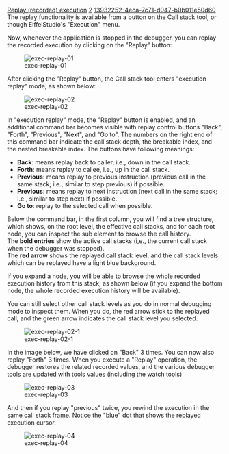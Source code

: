 [[Property:title|Replay (recorded) execution]]
[[Property:weight|2]]
[[Property:uuid|13932252-4eca-7c71-d047-b0b011e50d60]]
The replay functionality is available from a button on the Call stack tool, or though EiffelStudio's "Execution" menu.


{{note|First, you must be sure execution recording is activated ([[Record execution|read how to record execution]] ).}}


Now, whenever the application is stopped in the debugger, you can replay the recorded execution by clicking on the "Replay" button:


[[Image:exec-replay-01]] 


After clicking the "Replay" button, the Call stack tool enters "execution replay" mode, as shown below: 


[[Image:exec-replay-02]]


In "execution replay" mode, the "Replay" button is enabled, and an additional command bar becomes visible with replay control buttons "Back", "Forth", "Previous", "Next", and "Go to". The numbers on the right end of this command bar indicate the call stack depth, the breakable index, and the nested breakable index. The buttons have following meanings:

* '''Back''': means replay back to caller, i.e., down in the call stack.
* '''Forth''': means replay to callee, i.e., up in the call stack.
* '''Previous''': means replay to previous instruction (previous call in the same stack; i.e., similar to step previous) if possible.
* '''Previous''': means replay to next instruction (next call in the same stack; i.e., similar to step next) if possible.
* '''Go to''': replay to the selected call when possible.

Below the command bar, in the first column, you will find a tree structure, which shows, on the root level, the effective call stacks, and for each root node, you can inspect the sub element to browse the call history.<br/>
The '''bold entries''' show the active call stacks (i,e., the current call stack when the debugger was stopped).<br/>
The '''red arrow''' shows the replayed call stack level, and the call stack levels which can be replayed have a light blue background. <br/>


If you expand a node, you will be able to browse the whole recorded execution history from this stack, as shown below (if you expand the bottom node, the whole recorded execution history will be available).

You can still select other call stack levels as you do in normal debugging mode to inspect them. When you do, the red arrow stick to the replayed call, and the green arrow indicates the call stack level you selected. 


[[Image:exec-replay-02-1]]


In the image below, we have clicked on "Back" 3 times. You can now also replay "Forth" 3 times. When you execute a "Replay" operation, the debugger restores the related recorded values, and the various debugger tools are updated with tools values (including the watch tools)


[[Image:exec-replay-03]]


And then if you replay "previous" twice, you rewind the execution in the same call stack frame. Notice the "blue" dot that shows the replayed execution cursor.


[[Image:exec-replay-04]]


{{note|When replaying, you will notice the debugging tools are synchronized and refresh. <br/>
This means the objects tool, the watch tools, and the feature tool will display the replayed context (values, and replayed execution cursor). <br/>
If you evaluate an expression in a watch tool, it will use the recorded values. So, be careful about side effects, because you can modify those values... }}




